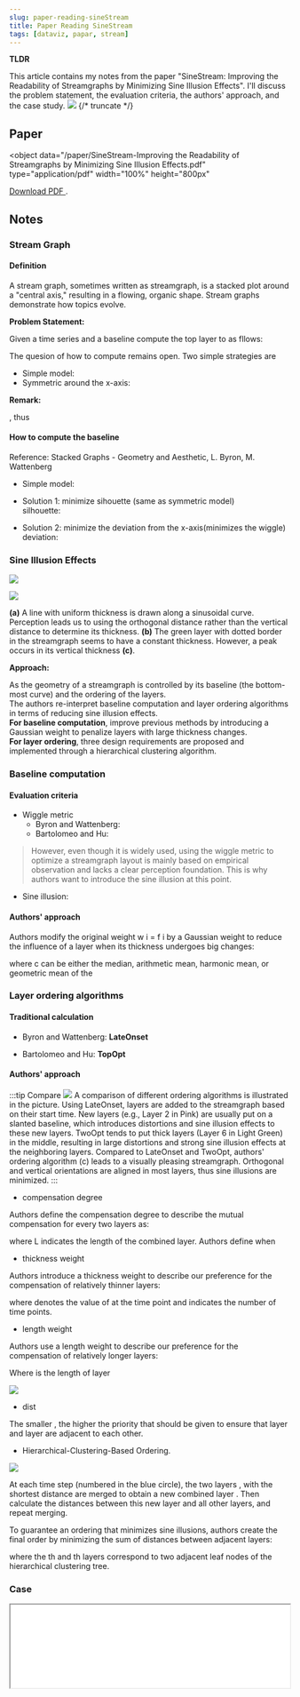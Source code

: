 ```yaml
---
slug: paper-reading-sineStream
title: Paper Reading SineStream
tags: [dataviz, papar, stream]
---
```



**TLDR**

This article contains my notes from the paper "SineStream: Improving the Readability of Streamgraphs by Minimizing Sine Illusion Effects". I'll discuss the problem statement, the evaluation criteria, the authors' approach, and the case study.
![](https://kitee-1301346990.cos.ap-nanjing.myqcloud.com/Obsidian/202410171649625.png?imageSlim)
{/* truncate */}

## Paper

<object
  data="/paper/SineStream-Improving the Readability of Streamgraphs by  Minimizing Sine Illusion Effects.pdf"
  type="application/pdf"
  width="100%"
  height="800px"
>
  <a href="/paper/SineStream-Improving the Readability of Streamgraphs by  Minimizing Sine Illusion Effects.pdf">
    Download PDF
  </a>
  .
</object>

## Notes

### Stream Graph

#### Definition

A stream graph, sometimes written as streamgraph, is a stacked plot around a "central axis," resulting in a flowing, organic shape. Stream graphs demonstrate how topics evolve.

**Problem Statement:**

Given a time series <InlineMath math="{f_1,f_2,...f_n}" /> and a baseline <InlineMath math="g_0" /> compute the top layer to <InlineMath math="f_i" /> as fllows:

<BlockMath math="g_i=g_0+\sum_{j=1}^if_j" />

The quesion of how to compute <InlineMath math="g_0" /> remains open. Two simple strategies are

- Simple model: <InlineMath math="g_0\ \equiv\ 0" />
- Symmetric around the x-axis: <InlineMath math="g_0\ =\ -\frac{1}{2}\sum_{i=1}^nf_i" />

**Remark:**

<InlineMath math="f_i\ =\ {f_i(t_0),f_i(t_1),...f_i(t_n)}" />, thus <InlineMath math="g_i\ =\ {g_i(t_0),g_i(t_1),...g_i(t_n)}" />

#### How to compute the baseline

Reference: Stacked Graphs - Geometry and Aesthetic, L. Byron, M. Wattenberg

- Simple model: <InlineMath math="g_0\ \equiv\ 0" />
- Solution 1: minimize sihouette (same as symmetric model)  
  silhouette: <InlineMath math="f(g_0)\ =\ g_0^2 + g_n^2\ =\ g_0^2+(g_0+\sum_{i=1}^nf_i)" />
  <InlineMath math="\frac{df}{dg_0} = 0\ \Longrightarrow\ g_0=-\frac{1}{2}\sum_{i=1}^nf_i" />
- Solution 2: minimize the deviation <InlineMath math="g_i" /> from the x-axis(minimizes the wiggle)  
  deviation: <InlineMath math="f(g_0)=\sum_{i=0}^ng_i^2"  />

  <InlineMath math="\frac{df}{dg_0} = 0\ \Longrightarrow\ g_0=-\frac{1}{n+1}\sum_{i=1}^n(n-i+1)f_i" />

### Sine Illusion Effects

![](https://kitee-1301346990.cos.ap-nanjing.myqcloud.com/Obsidian/202410151219328.png?imageSlim)

![](https://kitee-1301346990.cos.ap-nanjing.myqcloud.com/Obsidian/202410161816491.png?imageSlim)

**(a)** A line with uniform thickness is drawn along a sinusoidal curve. Perception leads us to using the orthogonal distance rather than the vertical distance to determine its thickness. **(b)** The green layer with dotted border in the streamgraph seems to have a constant thickness. However, a peak occurs in its vertical thickness **(c)**.

**Approach:**

As the geometry of a streamgraph is controlled by its baseline (the bottom-most curve) and the ordering of the layers.  
The authors re-interpret baseline computation and layer ordering algorithms in terms of reducing sine illusion effects.  
**For baseline computation**, improve previous methods by introducing a Gaussian weight to penalize layers with large thickness changes.  
**For layer ordering**, three design requirements are proposed and implemented through a hierarchical clustering algorithm.

### Baseline computation

#### Evaluation criteria

- Wiggle metric
  - Byron and Wattenberg:
    <BlockMath math="Wiggle=\sum_{i=1}^n(\frac{1}{2}(g_i'+g_{i-1}'))^2*w_i" />
  - Bartolomeo and Hu:
    <BlockMath math="Wiggle_{n1}=\sum_{i=1}^n\frac{|g_i'|+|g_{i-1}'|}{2}*w_i" />

> However, even though it is widely used, using the wiggle metric to optimize a streamgraph layout is mainly based on empirical observation and lacks a clear perception foundation. This is why authors want to introduce the sine illusion at this point.

- Sine illusion:

<BlockMath math="Illustion = Wiggle = \sum_{i=1}^n(\frac{1}{2}(g_i'+g_{i-1}'))^2*w_i = \sum_{i=1}^n(g_0'+\frac{1}{2}f_i'+\sum_{j=1}^{i-1}f_j')^2*w_i" />

#### Authors' approach

<BlockMath math="g_0' = -\frac{1}{\sum_{i=1}^nW_i}\sum_{i=0}^n\frac{1}{2}(\sum_{j=1}^if_j'+\sum_{j=1}^{i-1}f_j')w_i = -\frac{\sum_{i=1}^nw_i(f_1'+\sum_{j=1}^{i-1}(f_j'+f_{j+1}'))}{2\sum_{i=1}^nw_i}" />

Authors modify the original weight w i = f i by a Gaussian weight to reduce the influence of a layer when its thickness undergoes big changes:

<BlockMath math="w_i=exp(-\frac{f_i'^2}{2c^2})*f_i" />

where c can be either the median, arithmetic mean, harmonic mean, or geometric mean of the <InlineMath math="|f_1'|,|f_2'|,...,|f_n'|" />

### Layer ordering algorithms

#### Traditional calculation

- Byron and Wattenberg: **LateOnset**

- Bartolomeo and Hu: **TopOpt**

#### Authors' approach

:::tip Compare
![](https://kitee-1301346990.cos.ap-nanjing.myqcloud.com/Obsidian/202410171649625.png?imageSlim)
A comparison of different ordering algorithms is illustrated in the picture. Using LateOnset, layers are added to the streamgraph based on their start time. New layers (e.g., Layer 2 in Pink) are usually put on a slanted baseline, which introduces distortions and sine illusion effects to these new layers. TwoOpt tends to put thick layers (Layer 6 in Light Green) in the middle, resulting in large distortions and strong sine illusion effects at the neighboring layers. Compared to LateOnset and TwoOpt, authors' ordering algorithm (c) leads to a visually pleasing streamgraph. Orthogonal and vertical orientations are aligned in most layers, thus sine illusions are minimized.
:::

- compensation degree

Authors define the compensation degree <InlineMath math="comp(i,j)" /> to describe the mutual compensation for every two layers <InlineMath math="f_i,f_j" /> as:

<BlockMath math="comp(i,j) = \frac{1}{L}\sum_{t=0}^T\frac{|f_i'(t)+f_j'(t)|}{|f_i'(t)|+|f_j'(t)|}" />

where L indicates the length of the combined layer. Authors define <InlineMath math="\frac{|f_i'(t)+f_j'(t)|}{|f_i'(t)|+|f_j'(t)|} = 0" /> when <InlineMath math="|f_i'(t)|+|f_j'(t)| = 0" />

- thickness weight

Authors introduce a thickness weight to describe our preference for the compensation of relatively thinner layers:

<BlockMath math="w_{th}(i,j) = max\{f_i(t)+f_j(t):t\in[1,m]\}" />

where <InlineMath math="f_i(t)" /> denotes the value of <InlineMath math="f_i" /> at the time point <InlineMath math="t" /> and <InlineMath math="m" /> indicates the number of time points.

- length weight

Authors use a length weight to describe our preference for the compensation of relatively longer layers:

<BlockMath math="w_{len}(i,j)=max(\frac{m}{L_i},\frac{m}{L_j})" />

Where <InlineMath math="L_i" /> is the length of layer <InlineMath math="f_i" />

![](https://kitee-1301346990.cos.ap-nanjing.myqcloud.com/Obsidian/202410171705806.png?imageSlim)

- dist

<BlockMath math="dist(i,j)=comp(i,j)*w_{len}(i,j)*w_{th}(i,j)" />

The smaller <InlineMath math="dist(i, j)" />, the higher the priority that should be given to ensure that layer <InlineMath math="f_i" /> and layer <InlineMath math="f_j" /> are adjacent to each other.

- Hierarchical-Clustering-Based Ordering.

![](https://kitee-1301346990.cos.ap-nanjing.myqcloud.com/Obsidian/202410171708061.png?imageSlim)

At each time step (numbered in the blue circle), the two layers <InlineMath math="f_i" /> , <InlineMath math="f_j" /> with the shortest distance are merged to obtain a new combined layer <InlineMath math="f_k={f_i+f_j}" />. Then calculate the distances between this new layer <InlineMath math="f_k" /> and all other layers, and repeat merging.

To guarantee an ordering that minimizes sine illusions, authors create the final order by minimizing the sum of distances between adjacent layers:

<BlockMath math="arg\ min\sum_{i=1}^{n-1}dist(i,i+1)" />

where the <InlineMath math="i" /> th and <InlineMath math="i+1" /> th layers correspond to two adjacent leaf nodes of the hierarchical clustering tree.

### Case

<iframe
  id="sineStream-demo"
  src="/demo/sineStream/index.html"
  width="100%"
  style={{ border: 'none' }}
  onLoad={(e) => {
    // Adjust iframe height to match content
    const iframe = e.target;
    iframe.style.height =
      iframe.contentWindow.document.documentElement.scrollHeight + 'px';
  }}
/>

:::tip

In the demo above, the code for SineStream has been reorganized by me. If you need to view the original source code of the paper, please visit https://github.com/Ideas-Laboratory/SineStream. If you're interested in exploring other mature stream layout methods, you can visit https://d3js.org/d3-shape/stack.

:::
